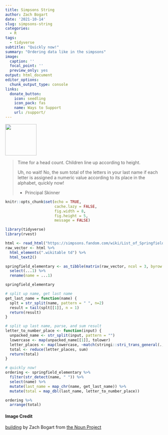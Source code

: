 ```yaml
---
title: Simpsons String
author: Zach Bogart
date: '2021-10-14'
slug: simpsons-string
categories:
  - R
tags:
  - tidyverse
subtitle: "Quickly now!"
summary: "Ordering data like in the simpsons"
image:
  caption: ''
  focal_point: ''
  preview_only: yes
output: html_document
editor_options:
  chunk_output_type: console
links:
  donate_button:
    icon: seedling
    icon_pack: fas
    name: Ways to Support
    url: /support/
---
```


<!-- Icon Image: Small -->

<img src="featured.png" width="100"/>

<!--Starting Blurb-->

> Time for a head count. Children line up according to height.
> 
> Uh, no wait! No, the sum total of the letters in your last name if each letter is assigned a numeric value according to its place in the alphabet, quickly now!
>
> - Principal Skinner

<!--Put actual work here-->

```r
knitr::opts_chunk$set(echo = TRUE, 
                      cache.lazy = FALSE,
                      fig.width = 8,
                      fig.height = 5,
                      message = FALSE)
```

```r
library(tidyverse)
library(rvest)
```

```r
html <- read_html("https://simpsons.fandom.com/wiki/List_of_Springfield_Elementary_School_Students")
raw_vector <- html %>% 
  html_elements(".wikitable td") %>% 
  html_text2()

springfield_elementary <- as_tibble(matrix(raw_vector, ncol = 3, byrow = TRUE), .name_repair = "universal") %>% 
  select(...1) %>% 
  rename(name = ...1)

```

```r
springfield_elementary
```

```r
# split up name, get last name
get_last_name = function(name) {
  splt = str_split(name, pattern = " ", n=2)
  result = tail(splt[[1]], n = 1)
  return(result)
}

# split up last name, parse, and sum result 
letter_to_number_place <- function(input) {
  unpacked_name <- str_split(input, pattern = "")
  lowercase <- map(unpacked_name[[1]], tolower)
  letter_places <- map(lowercase, ~match(stringi::stri_trans_general(., "Latin-ASCII"), letters, nomatch = 0)) # Uter!
  total <- reduce(letter_places, sum)
  return(total)
}

```

```r
# quickly now!
ordering <- springfield_elementary %>% 
  filter(str_detect(name, " ")) %>% 
  select(name) %>% 
  mutate(last_name = map_chr(name, get_last_name)) %>% 
  mutate(total = map_dbl(last_name, letter_to_number_place))

ordering %>% 
  arrange(total)
```

<!--Noun Image Credit-->

#### Image Credit

[building](https://thenounproject.com/search/?creator=4129988&name=Zach+Bogart&q=school&i=3644756) by Zach Bogart from [the Noun Project](https://thenounproject.com/)
